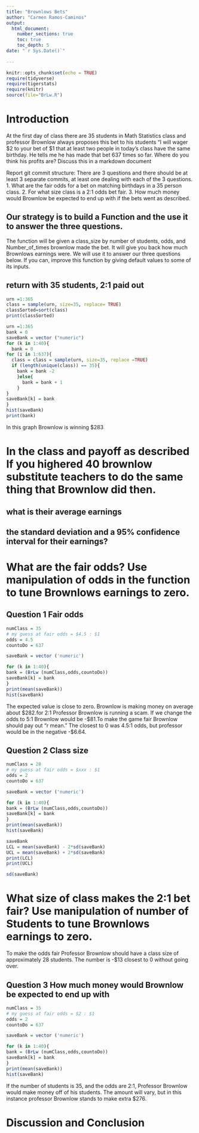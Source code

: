 ```yaml
---
title: "Brownlows Bets"
author: "Carmen Ramos-Caminos"
output: 
  html_document:
    number_sections: true
    toc: true
    toc_depth: 5
date: "`r Sys.Date()`"    
    
---
```

```r
knitr::opts_chunk$set(echo = TRUE)
require(tidyverse)
require(tigerstats)
require(knitr)
source(file="BrLw.R")
```

<!-- We recommend you use git branches -- create a separate branch for each major section i.e. Introduction, Methods, Results, Inferential Results, and Discussion and Conclusions - leave the YAML block untouched until the final merge where you put in your own name !-->

# Introduction

<!--In this section you explain what you are trying to show.  Where did the data come from?  What is the research or other question you are trying to answer?!-->

At the first day of class there are 35 students in Math Statistics class and professor Brownlow always proposes this bet to his students "I will wager $2 to your bet of $1 that at least two people in today's class have  the same birthday.  He tells me he has made that bet 637 times so far. Where do you think his profits are? Discuss this in a markdown document
 
Report git commit structure:
There are 3 questions and there should be at least 3 separate commits, at least one dealing with each of the 3 questions.
1. What are the fair odds for a bet on matching birthdays in a 35 person class.
2. For what size class is a 2:1 odds bet fair.
3. How much money would Brownlow be expected to end up with if the bets went as described.

## Our strategy is to build a Function and the use it to answer the three questions. 

The function will be given a class_size by number of students, odds, and Number_of_times brownlow made the bet.  It will give you back how much Brownlows earnings were. We will use it to answer our three questions below. If you can, improve this function by giving default values to some of its inputs.  

## return with 35 students, 2:1 paid out

```r
urn =1:365
class = sample(urn, size=35, replace= TRUE)
classSorted=sort(class)
print(classSorted)
```

```r
urn =1:365
bank = 0
saveBank = vector ("numeric")
for (k in 1:40){
  bank = 0
for (i in 1:637){
  class = class = sample(urn, size=35, replace =TRUE)
  if (length(unique(class)) == 35){ 
    bank = bank -2 
    }else{
      bank = bank + 1
    }
}
saveBank[k] = bank
}
hist(saveBank)
print(bank)
```
In this graph Brownlow is winning $283 

# In the class and payoff as described  If you highered 40 brownlow substitute teachers to do the same thing that Brownlow did then.
## what is their average earnings
## the standard deviation and a 95% confidence interval for their earnings?
  
<!--Explain and display your method of coming up with a 95% confidence interval of  professor Brownlows winnings (or losings)-->  

# What are the fair odds? Use manipulation of odds in the function to tune Brownlows earnings to zero.  

## Question 1 Fair odds 

```r
numClass = 35
# my guess at fair odds = $4.5 : $1
odds = 4.5
countoDo = 637

saveBank = vector ('numeric')

for (k in 1:40){
bank = (BrLw (numClass,odds,countoDo))
saveBank[k] = bank
}
print(mean(saveBank))
hist(saveBank)
``` 
The expected value is close to zero. Brownlow is making money on average about $282.for 2:1 Professor Brownlow is running a scam. If we change the odds to 5:1
Brownlow would be -$81.To make the game fair Brownlow should pay out "r  mean." The closest to 0 was 4.5:1 odds, but professor would be in the negative -$6.64. 

## Question 2 Class size 

```r
numClass = 28
# my guess at fair odds = $xxx : $1
odds = 2
countoDo = 637

saveBank = vector ('numeric')

for (k in 1:40){
bank = (BrLw (numClass,odds,countoDo))
saveBank[k] = bank
}
print(mean(saveBank))
hist(saveBank)
``` 

<!--Decide on your methods:  In this section explain the approach you will take to attack the issue --- how will you decide on a likely estimate of professor Brownlow's earnings or losses after 637 bets. Also explain how you construct a 95% confidence interval about your estimate of his winnings !-->

```r
saveBank
LCL = mean(saveBank) - 2*sd(saveBank)
UCL = mean(saveBank) + 2*sd(saveBank)
print(LCL)
print(UCL)
```

```r
sd(saveBank)
```

# What size of class makes the 2:1 bet fair?  Use manipulation of number of Students to tune Brownlows earnings to zero.

To make the odds fair Professor Brownlow should have a class size of approximately 28 students. The number is -$13 closest to 0 without going over. 

## Question 3 How much money would Brownlow be expected to end up with
<!--Explain and display the results of your method of coming up with the estimate of professor Brownlows betting profits!-->

```r
numClass = 35
# my guess at fair odds = $2 : $1
odds = 2
countoDo = 637

saveBank = vector ('numeric')

for (k in 1:40){
bank = (BrLw (numClass,odds,countoDo))
saveBank[k] = bank
}
print(mean(saveBank))
hist(saveBank)
``` 

If the number of students is 35, and the odds are 2:1, Professor Brownlow would make money off of his students. The amount will vary, but in this instance professor Brownlow stands to  make extra $276. 

# Discussion and Conclusion

<!--Discussion and conclusion here.  If professor Brownlow is consistantly making or losing money how could he change his payout so that his profits center on zero?  Also discuss what size his class should be in order to have his current scheme balance at zero profit.!-->

